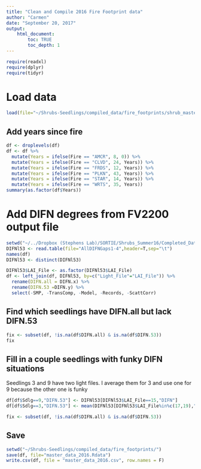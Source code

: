 ```yaml
---
title: "Clean and Compile 2016 Fire Footprint data"
author: "Carmen"
date: "September 20, 2017"
output: 
    html_document:
        toc: TRUE
        toc_depth: 1
---
```


```r
require(readxl)
require(dplyr)
require(tidyr)
```

# Load data
```r
load(file="~/Shrubs-Seedlings/compiled_data/fire_footprints/shrub_master_data_2016.Rdata")
```

## Add years since fire
```r
df <- droplevels(df)
df <- df %>% 
  mutate(Years = ifelse(Fire == "AMCR", 8, 0)) %>% 
  mutate(Years = ifelse(Fire == "CLVD", 24, Years)) %>% 
  mutate(Years = ifelse(Fire == "FRDS", 12, Years)) %>% 
  mutate(Years = ifelse(Fire == "PLKN", 43, Years)) %>% 
  mutate(Years = ifelse(Fire == "STAR", 14, Years)) %>% 
  mutate(Years = ifelse(Fire == "WRTS", 35, Years))
summary(as.factor(df$Years))
```

# Add DIFN degrees from FV2200 output file
```r
setwd("~/../Dropbox (Stephens Lab)/SORTIE/Shrubs_Summer16/Completed_Data_and_Photos/LAI-2000_data/")
DIFNl53 <- read.table(file="AllDIFNGaps1-4",header=T,sep="\t")
names(df)
DIFNl53 <- distinct(DIFNl53)

DIFNl53$LAI_File <- as.factor(DIFNl53$LAI_File)
df <- left_join(df, DIFNl53, by=c("Light_File"="LAI_File")) %>%
  rename(DIFN.all = DIFN.x) %>%
  rename(DIFN.53 =DIFN.y) %>%
  select(-SMP, -TransComp, -Model, -Records, -ScattCorr)
```

## Find which seedlings have DIFN.all but lack DIFN.53
```r
fix <- subset(df, !is.na(df$DIFN.all) & is.na(df$DIFN.53))
fix
```

## Fill in a couple seedlings with funky DIFN situations

Seedlings 3 and 9 have two light files. I average them for 3 and use one for 9 because the other one is funky

```r
df[df$Sdlg==9,"DIFN.53"] <- DIFNl53[DIFNl53$LAI_File==15,"DIFN"]
df[df$Sdlg==3,"DIFN.53"] <- mean(DIFNl53[DIFNl53$LAI_File%in%c(17,19),"DIFN"])

fix <- subset(df, !is.na(df$DIFN.all) & is.na(df$DIFN.53))
```

## Save
```r
setwd("~/Shrubs-Seedlings/compiled_data/fire_footprints/")
save(df, file="master_data_2016.Rdata")
write.csv(df, file = "master_data_2016.csv", row.names = F)
```
